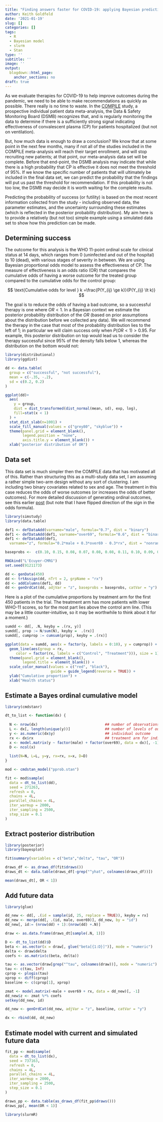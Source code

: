 ```yaml
---
title: "Finding answers faster for COVID-19: applying Bayesian predictive probabilities"
author: Keith Goldfeld
date: '2021-01-19'
slug: []
categories: []
tags:
  - R
  - Bayesian model
  - slurm
  - Stan
type: ''
subtitle: ''
image: ''
output:
  blogdown::html_page:
    anchor_sections: no
draft: true
---
```


As we evaluate therapies for COVID-19 to help improve outcomes during the pandemic, we need to be able to make recommendations as quickly as possible. There really is no time to waste. In the [COMPILE](https://bit.ly/3qhY2f5){target="_blank"} study, a prospective individual patient data meta-analysis, the Data & Safety Monitoring Board (DSMB) recognizes that, and is regularly monitoring the data to determine if there is a sufficiently strong signal indicating effectiveness of convalescent plasma (CP) for patients hospitalized (but not on ventilation).

But, how much data is enough to draw a conclusion? We know that at some point in the next few months, many if not all of the studies included in the COMPILE meta-analysis will reach their target enrollment, and will stop recruiting new patients; at that point, our meta-analysis data set will be complete. Before that end-point, the DSMB analysis may indicate that while there is a high probability that CP is effective it does not meet the threshold of 95\%. If we know the specific number of patients that will ultimately be included in the final data set, we can predict the probability that the findings will put us past the threshold for recommendation. If this probability is not too low, the DSMB may decide it is worth waiting for the complete results.

Predicting the probability of success (or futility) is based on the most recent information collected from the study - including observed data, the parameter estimates, and the uncertainty surrounding these estimates (which is reflected in the posterior probability distribution). My aim here is to provide a relatively (but not too) simple example using a simulated data set to show how this prediction can be made.

## Determining success

The outcome for this analysis is the WHO 11-point ordinal scale for clinical status at 14 days, which ranges from 0 (uninfected and out of the hospital) to 10 (dead), with various stages of severity in between. We are using Bayesian proportional odds model to assess the effectiveness of CP. The measure of effectiveness is an odds ratio (OR) that compares the cumulative odds of having a worse outcome for the treated group compared to the cumulative odds for the control group:

$$
\text{Cumulative odds for level } k =\frac{P(Y_{ij} \ge k)}{P(Y_{ij} \lt k)}
$$

The goal is to reduce the odds of having a bad outcome, so a successful therapy is one where $OR \lt 1$. In a Bayesian context we estimate the posterior probability distribution of the $OR$ (based on prior assumptions about the distribution before we collected any data). We will recommend the therapy in the case that most of the probability distribution lies to the left of 1; in particular we will claim success only when $P(OR \lt 1) > 0.95$. For example, this posterior distribution on top would lead us to consider the therapy successful since 95% of the density falls below 1, whereas the distribution on the bottom would not:

```r
library(distributional)
library(ggdist)

dd <- data.table(
  group = c("successful", "not successful"),
  mean = c(-.35, -.2),
  sd = c(0.2, 0.2)
)

ggplot(dd)+
  aes(
    y = group, 
    dist = dist_transformed(dist_normal(mean, sd), exp, log), 
    fill=stat(x < 1)
  ) +
  stat_dist_slab(n=1001) +
  scale_fill_manual(values = c("grey80", "skyblue")) +
  theme(panel.grid = element_blank(),
        legend.position = "none",
        axis.title.y = element_blank()) +
  xlab("posterior distribution of OR")
```

## Data set

This data set is much simpler then the COMPILE data that has motivated all of this. Rather than structuring this as a multi-study data set, I am assuming a rather simple two-arm design without any sort of clustering. I am including two binary covariates related to sex and age. The treatment in this case reduces the odds of worse outcomes (or increases the odds of better outcomes). For more detailed discussion of generating ordinal outcomes, see this earlier [post](https://www.rdatagen.net/post/a-hidden-process-part-2-of-2/){target="_blank"} (but note that I have flipped direction of the sign in the odds formula).

```r
library(simstudy)
library(data.table)

def1 <- defDataAdd(varname="male", formula="0.7", dist = "binary")
def1 <- defDataAdd(def1, varname="over69", formula="0.6", dist = "binary")
def1 <- defDataAdd(def1, 
  varname="z", formula="0.2*male + 0.3*over69 - 0.3*rx", dist = "nonrandom")

baseprobs <-  c(0.10, 0.15, 0.08, 0.07, 0.08, 0.08, 0.11, 0.10, 0.09, 0.08, 0.06)

RNGkind("L'Ecuyer-CMRG")
set.seed(9121173)

dd <- genData(450)
dd <- trtAssign(dd, nTrt = 2, grpName = "rx")
dd <- addColumns(def1, dd)
dd <- genOrdCat(dd, adjVar = "z", baseprobs = baseprobs, catVar = "y")
```

Here is a plot of the cumulative proportions by treatment arm for the first 450 patients in the trial. The treatment arm has more patients with lower WHO-11 scores, so for the most part lies above the control arm line. (This may be a little counter-intuitive, so it may be worthwhile to think about it for a moment.)

```r
sumdd <- dd[, .N, keyby = .(rx, y)]
sumdd[, prop := N/sum(N), keyby =  .(rx)]
sumdd[, cumprop := cumsum(prop), keyby = .(rx)]

ggplot(data = sumdd, aes(x = factor(y, labels = 0:10), y = cumprop)) +
  geom_line(aes(group = rx, 
     color = factor(rx, labels = c("Control", "Treatment"))), size = 1) +
  theme(panel.grid = element_blank(),
        legend.title = element_blank()) +
  scale_color_manual(values = c("red", "black"), 
                     guide = guide_legend(reverse = TRUE)) +
  ylab("Cumulative proportion") +
  xlab("Health status")
```

## Estimate a Bayes ordinal cumulative model

```r
library(cmdstanr)

dt_to_list <- function(dx) {
  
  N <- nrow(dx)                               ## number of observations 
  L <- dx[, length(unique(y))]                ## number of levels of outcome 
  y <- as.numeric(dx$y)                       ## individual outcome 
  rx <- dx$rx                                 ## treatment arm for individual 
  x <- model.matrix(y ~ factor(male) + factor(over69), data = dx)[, -1]
  D <- ncol(x)
  
  list(N=N, L=L, y=y, rx=rx, x=x, D=D)
}

mod <- cmdstan_model("pprob.stan")

fit <- mod$sample(
  data = dt_to_list(dd),
  seed = 271263,
  refresh = 0,
  chains = 4L,
  parallel_chains = 4L,
  iter_warmup = 2000,
  iter_sampling = 2500,
  step_size = 0.1
)
```

## Extract posterior distribution

```r
library(posterior)
library(bayesplot)

fit$summary(variables = c("beta","delta", "tau", "OR"))

draws_df <- as_draws_df(fit$draws())
draws_dt <- data.table(draws_df[-grep("^yhat", colnames(draws_df))])

mean(draws_dt[, OR < 1])
```

## Add future data

```r
library(glue)

dd_new <- dd[, .(id = sample(id, 25, replace = TRUE)), keyby = rx]
dd_new <- merge(dd[, .(id, male, over69)], dd_new, by = "id")
dd_new[, id:= (nrow(dd) + 1):(nrow(dd) +.N)]

draw <- as.data.frame(draws_dt[sample(.N, 1)])

D <- dt_to_list(dd)$D
beta <- as.vector(x = draw[, glue("beta[{1:D}]")], mode = "numeric")
delta <- draw$delta
coefs <- as.matrix(c(beta, delta))

tau <- as.vector(draw[grep("^tau", colnames(draw))], mode = "numeric")
tau <- c(tau, Inf)
cprop <- plogis(tau)
xprop <- diff(cprop)
baseline <- c(cprop[1], xprop) 

zmat <- model.matrix(~male + over69 + rx, data = dd_new)[, -1]
dd_new$z <- zmat %*% coefs
setkey(dd_new, id)

dd_new <- genOrdCat(dd_new, adjVar = "z", baseline, catVar = "y")

dx <- rbind(dd, dd_new)
```

## Estimate model with current and simulated future data

```r
fit_pp <- mod$sample(
  data = dt_to_list(dx),
  seed = 737163,
  refresh = 0,
  chains = 4L,
  parallel_chains = 4L,
  iter_warmup = 2000,
  iter_sampling = 2500,
  step_size = 0.1
)

draws_pp <- data.table(as_draws_df(fit_pp$draws()))
draws_pp[, mean(OR < 1)]
```

```r
library(slurmR)
```